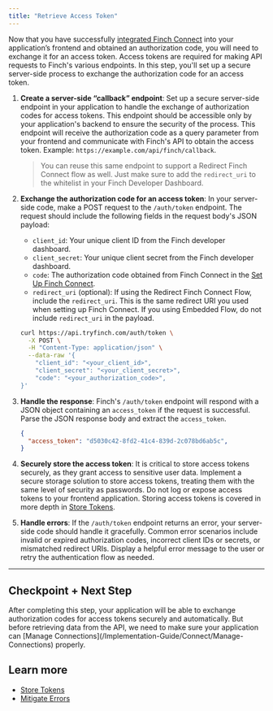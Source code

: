 ```yaml
---
title: "Retrieve Access Token"
---
```


Now that you have successfully [integrated Finch Connect](/Implementation-Guide/Connect/Set-Up-Finch-Connect) into your application’s frontend and obtained an authorization code, you will need to exchange it for an access token. Access tokens are required for making API requests to Finch's various endpoints. In this step, you'll set up a secure server-side process to exchange the authorization code for an access token.

1. **Create a server-side “callback” endpoint**: Set up a secure server-side endpoint in your application to handle the exchange of authorization codes for access tokens. This endpoint should be accessible only by your application's backend to ensure the security of the process. This endpoint will receive the authorization code as a query parameter from your frontend and communicate with Finch's API to obtain the access token. Example: `https://example.com/api/finch/callback`. 
    > You can reuse this same endpoint to support a Redirect Finch Connect flow as well. Just make sure to add the `redirect_uri` to the whitelist in your Finch Developer Dashboard.

1. **Exchange the authorization code for an access token**: In your server-side code, make a POST request to the `/auth/token` endpoint. The request should include the following fields in the request body's JSON payload:
    - `client_id`: Your unique client ID from the Finch developer dashboard.
    - `client_secret`: Your unique client secret from the Finch developer dashboard.
    - `code`: The authorization code obtained from Finch Connect in the [Set Up Finch Connect](/Implementation-Guide/Connect/Set-Up-Finch-Connect).
    - `redirect_uri` (optional): If using the Redirect Finch Connect Flow, include the `redirect_uri`. This is the same redirect URI you used when setting up Finch Connect. If you using Embedded Flow, do not include `redirect_uri` in the payload.
    ```bash Token exchange example
    curl https://api.tryfinch.com/auth/token \
      -X POST \
      -H "Content-Type: application/json" \
      --data-raw '{
        "client_id": "<your_client_id>",
        "client_secret": "<your_client_secret>",
        "code": "<your_authorization_code>",
    }'
    ```
    
1. **Handle the response**: Finch's `/auth/token` endpoint will respond with a JSON object containing an `access_token` if the request is successful. Parse the JSON response body and extract the `access_token`.
    
    ```json
    {
      "access_token": "d5030c42-8fd2-41c4-839d-2c078bd6ab5c",
    }
    ```
    
1. **Securely store the access token**: It is critical to store access tokens securely, as they grant access to sensitive user data. Implement a secure storage solution to store access tokens, treating them with the same level of security as passwords. Do not log or expose access tokens to your frontend application. Storing access tokens is covered in more depth in [Store Tokens](/Implementation-Guide/Secure/Store-Tokens).

1. **Handle errors**: If the `/auth/token` endpoint returns an error, your server-side code should handle it gracefully. Common error scenarios include invalid or expired authorization codes, incorrect client IDs or secrets, or mismatched redirect URIs. Display a helpful error message to the user or retry the authentication flow as needed.

---
## Checkpoint + Next Step
<Check>
 After completing this step, your application will be able to exchange authorization codes for access tokens securely and automatically. But before retrieving data from the API, we need to make sure your application can [Manage Connections](/Implementation-Guide/Connect/Manage-Connections) properly.
</Check>

## Learn more

- [Store Tokens](/Implementation-Guide/Secure/Store-Tokens)
- [Mitigate Errors](/Implementation-Guide/Optimize/Mitigate-Errors)
